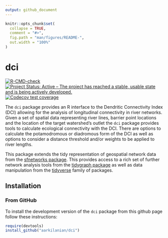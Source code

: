 ```yaml
---
output: github_document
---
```


<!-- README.md is generated from README.Rmd. Please edit that file -->

```r
knitr::opts_chunk$set(
  collapse = TRUE,
  comment = "#>",
  fig.path = "man/figures/README-",
  out.width = "100%"
)
```

# dci

<!-- badges: start -->
[![R-CMD-check](https://github.com/aarkilanian/dci/workflows/R-CMD-check/badge.svg)](https://github.com/aarkilanian/dci/actions)
[![Project Status: Active – The project has reached a stable, usable state and is being actively developed.](https://www.repostatus.org/badges/latest/active.svg)](https://www.repostatus.org/#active)
[![Codecov test coverage](https://codecov.io/gh/aarkilanian/dci/branch/master/graph/badge.svg)](https://codecov.io/gh/aarkilanian/dci?branch=master)
<!-- badges: end -->

The `dci` package provides an R interface to the Dendritic Connectivity Index (DCI) allowing for the analysis of longitudinal connectivity in river networks. Given a set of spatial data representing river lines, barrier point locations and the location of the target watershed's outlet the `dci` package provides tools to calculate ecological connectivity with the DCI. There are options to calculate the potamodromous or diadromous form of the DCI as well as options to consider a distance threshold and/or weights to be applied to river lengths.

This package extends the tidy representation of geospatial network data from the [sfnetworks package](https://luukvdmeer.github.io/sfnetworks/). This provides access to a rich set of further network analysis tools from the [tidygraph package](https://tidygraph.data-imaginist.com/index.html) as well as data manipulation from the [tidyverse](https://www.tidyverse.org/) family of packages.

## Installation

### From GitHub

To install the development version of the `dci` package from this github page follow these instructions:
```r
require(devtools)
install_github("aarkilanian/dci")
```
